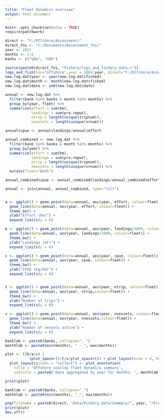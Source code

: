 ```yaml
---
title: "Fleet dynamics overview"
output: html_document
---
```


```r
knitr::opts_chunk$set(echo = TRUE)
require(patchwork)

direct <- "Y:/Offshore/Assessment/"
direct_fns <- "C:/Documents/Assessment_fns/"
year <- 2021
months <- 1:6
banks <- c("GBa", "GBb")

source(paste0(direct_fns, "Fishery/logs_and_fishery_data.r"))
logs_and_fish(loc="offshore",year = 2004:year, direct="Y:/Offshore/Assessment/")
new.log.dat$year <- year(new.log.dat$fished)
new.log.dat$month <- month(new.log.dat$fished)
new.log.dat$date <- ymd(new.log.dat$date)
```


```r
annual <- new.log.dat %>%
  filter(bank %in% banks & month %in% months) %>%
  group_by(year, fleet) %>%
  summarize(effort = sum(hm),
            landings = sum(pro.repwt),
            ntrip = length(unique(tripnum)),
            nvessels = length(unique(vrnum)))

annual$cpue <- annual$landings/annual$effort

annual_combined <- new.log.dat %>%
  filter(bank %in% banks & month %in% months) %>%
  group_by(year) %>%
  summarize(effort = sum(hm),
            landings = sum(pro.repwt),
            ntrip = length(unique(tripnum)),
            nvessels = length(unique(vrnum))) %>%
  mutate(fleet="both")

annual_combined$cpue <- annual_combined$landings/annual_combined$effort

annual <- join(annual, annual_combined, type="full")


a <- ggplot() + geom_point(data=annual, aes(year, effort, colour=fleet)) + 
  geom_line(data=annual, aes(year, effort, colour=fleet)) + 
  theme_bw() +
  ylab("Effort (hm)") +
  expand_limits(y = 0)

b <- ggplot() + geom_point(data=annual, aes(year, landings/1000, colour=fleet)) + 
  geom_line(data=annual, aes(year, landings/1000, colour=fleet)) + 
  theme_bw() +
  ylab("Landings (mt)") +
  expand_limits(y = 0)

c <- ggplot() + geom_point(data=annual, aes(year, cpue, colour=fleet)) + 
  geom_line(data=annual, aes(year, cpue, colour=fleet)) + 
  theme_bw() +
  ylab("CPUE (kg/hm)") +
  expand_limits(y = 0)


t <- ggplot() + geom_point(data=annual, aes(year, ntrip, colour=fleet)) +
  geom_line(data=annual, aes(year, ntrip,colour=fleet)) +
  theme_bw() +
  ylab("Number of trips") +
  expand_limits(y = 0)

v <- ggplot() + geom_point(data=annual, aes(year, nvessels, colour=fleet)) +
  geom_line(data=annual, aes(year, nvessels,colour=fleet)) +
  theme_bw() +
  ylab("Number of vessels active") +
  expand_limits(y = 0)

banklab <- paste0(banks, collapse=", ")
monthlab <- paste0(min(months), " - ", max(months))

plot <- ((b/a/c) | 
           (plot_spacer()/t/v/plot_spacer()) + plot_layout(nrow = 4, heights=c(0.15, 0.35, 0.35, 0.15))) +
  plot_layout(guides = "collect") +  plot_annotation(
    title = 'Offshore scallop fleet dynamics summary',
    subtitle = paste0('Data aggregated by year for months: ', monthlab, ", and banks: ", banklab))

print(plot)

banklab <- paste0(banks, collapse="_")
monthlab <- paste0(min(months), "_", max(months))

png(filename = paste0(direct, "Data/Fishery_data/Summary/", year, "/Fleet_dynamics_overview_", monthlab, "_", banklab, ".png"), height=8.5, width=8.5, units="in", res=400)
print(plot)
dev.off()


```
